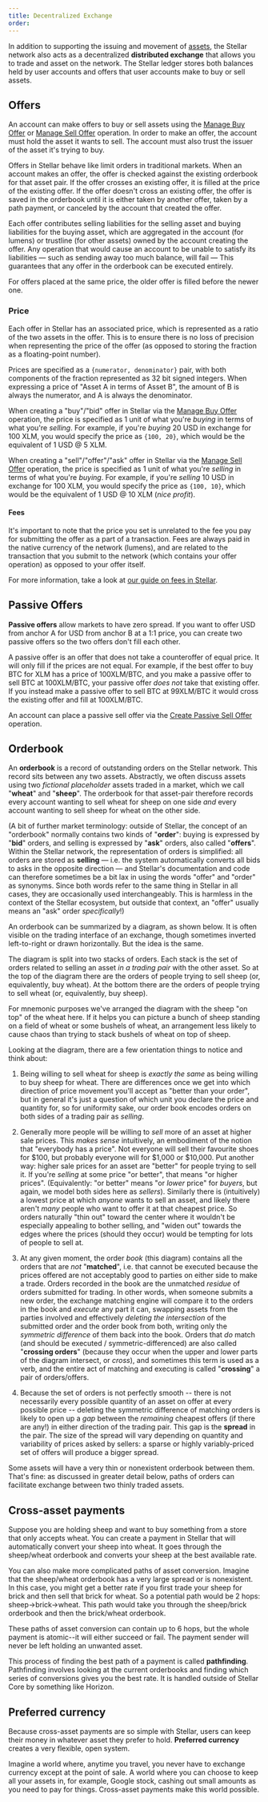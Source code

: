 ```yaml
---
title: Decentralized Exchange
order:
---
```


In addition to supporting the issuing and movement of [assets](./assets.mdx), the Stellar network also acts as a decentralized **distributed exchange** that allows you to trade and asset on the network. The Stellar ledger stores both balances held by user accounts and offers that user accounts make to buy or sell assets.

## Offers

An account can make offers to buy or sell assets using the [Manage Buy Offer](../start/list-of-operations.mdx#manage-buy-offer) or [Manage Sell Offer](../start/list-of-operations.mdx#manage-sell-offer) operation. In order to make an offer, the account must hold the asset it wants to sell. The account must also trust the issuer of the asset it's trying to buy.

Offers in Stellar behave like limit orders in traditional markets. When an account makes an offer, the offer is checked against the existing orderbook for that asset pair. If the offer crosses an existing offer, it is filled at the price of the existing offer. If the offer doesn't cross an existing offer, the offer is saved in the orderbook until it is either taken by another offer, taken by a path payment, or canceled by the account that created the offer.

Each offer contributes selling liabilities for the selling asset and buying liabilities for the buying asset, which are aggregated in the account (for lumens) or trustline (for other assets) owned by the account creating the offer. Any operation that would cause an account to be unable to satisfy its liabilities — such as sending away too much balance, will fail — This guarantees that any offer in the orderbook can be executed entirely.

For offers placed at the same price, the older offer is filled before the newer one.

### Price

Each offer in Stellar has an associated price, which is represented as a ratio of the two assets in the offer. This is to ensure there is no loss of precision when representing the price of the offer (as opposed to storing the fraction as a floating-point number).

Prices are specified as a `{numerator, denominator}` pair, with both components of the fraction represented as 32 bit signed integers. When expressing a price of "Asset A in terms of Asset B", the amount of B is always the numerator, and A is always the denominator.

When creating a "buy"/"bid" offer in Stellar via the [Manage Buy Offer](../start/list-of-operations.mdx#manage-buy-offer) operation, the price is specified as 1 unit of what you're _buying_ in terms of what you're _selling_. For example, if you're _buying_ 20 USD in exchange for 100 XLM, you would specify the price as `{100, 20}`, which would be the equivalent of 1 USD @ 5 XLM.

When creating a "sell"/"offer"/"ask" offer in Stellar via the [Manage Sell Offer](../start/list-of-operations.mdx#manage-sell-offer) operation, the price is specified as 1 unit of what you're _selling_ in terms of what you're _buying_. For example, if you're _selling_ 10 USD in exchange for 100 XLM, you would specify the price as `{100, 10}`, which would be the equivalent of 1 USD @ 10 XLM (_nice profit_).

#### Fees

It's important to note that the price you set is unrelated to the fee you pay for submitting the offer as a part of a transaction. Fees are always paid in the native currency of the network (lumens), and are related to the transaction that you submit to the network (which contains your offer operation) as opposed to your offer itself.

For more information, take a look at [our guide on fees in Stellar](./fees.mdx).

## Passive Offers

**Passive offers** allow markets to have zero spread. If you want to offer USD from anchor A for USD from anchor B at a 1:1 price, you can create two passive offers so the two offers don't fill each other.

A passive offer is an offer that does not take a counteroffer of equal price. It will only fill if the prices are not equal. For example, if the best offer to buy BTC for XLM has a price of 100XLM/BTC, and you make a passive offer to sell BTC at 100XLM/BTC, your passive offer _does not_ take that existing offer. If you instead make a passive offer to sell BTC at 99XLM/BTC it would cross the existing offer and fill at 100XLM/BTC.

An account can place a passive sell offer via the [Create Passive Sell Offer](../start/list-of-operations.mdx#create-passive-sell-offer) operation.

## Orderbook

An **orderbook** is a record of outstanding orders on the Stellar network. This record sits between any two assets. Abstractly, we often discuss assets using two _fictional placeholder_ assets traded in a market, which we call "**wheat**" and "**sheep**". The orderbook for that asset-pair therefore records every account wanting to sell wheat for sheep on one side _and_ every account wanting to sell sheep for wheat on the other side.

(A bit of further market terminology: outside of Stellar, the concept of an "orderbook" normally contains two kinds of "**order**": buying is expressed by "**bid**" orders, and selling is expressed by "**ask**" orders, also called "**offers**". Within the Stellar network, the representation of orders is simplified: all orders are stored as **selling** — i.e. the system automatically converts all bids to asks in the opposite direction — and Stellar's documentation and code can therefore sometimes be a bit lax in using the words "offer" and "order" as synonyms. Since both words refer to the same thing in Stellar in all cases, they are occasionally used interchangeably. This is harmless in the context of the Stellar ecosystem, but outside that context, an "offer" usually means an "ask" order _specifically_!)

An orderbook can be summarized by a diagram, as shown below. It is often visible on the trading interface of an exchange, though sometimes inverted left-to-right or drawn horizontally. But the idea is the same.

The diagram is split into two stacks of orders. Each stack is the set of orders related to selling an asset _in a trading pair_ with the other asset. So at the top of the diagram there are the orders of people trying to sell sheep (or, equivalently, buy wheat). At the bottom there are the orders of people trying to sell wheat (or, equivalently, buy sheep).

For mnemonic purposes we've arranged the diagram with the sheep "on top" of the wheat here. If it helps you can picture a bunch of sheep standing on a field of wheat or some bushels of wheat, an arrangement less likely to cause chaos than trying to stack bushels of wheat on top of sheep.

Looking at the diagram, there are a few orientation things to notice and think about:

1. Being willing to sell wheat for sheep is _exactly the same_ as being willing to buy sheep for wheat. There are differences once we get into which direction of price movement you'll accept as "better than your order", but in general it's just a question of which unit you declare the price and quantity for, so for uniformity sake, our order book encodes orders on both sides of a trading pair as _selling_.

2. Generally more people will be willing to _sell_ more of an asset at higher sale prices. This _makes sense_ intuitively, an embodiment of the notion that "everybody has a price". Not everyone will sell their favourite shoes for $100, but probably everyone will for $1,000 or \$10,000. Put another way: higher sale prices for an asset are "better" for people trying to sell it. If you're _selling_ at some price "or better", that means "or higher prices". (Equivalently: "or better" means "or _lower_ price" for _buyers_, but again, we model both sides here as _sellers_). Similarly there is (intuitively) a lowest price at which _anyone_ wants to sell an asset, and likely there aren't _many_ people who want to offer it at that cheapest price. So orders naturally "thin out" toward the center where it wouldn't be especially appealing to bother selling, and "widen out" towards the edges where the prices (should they occur) would be tempting for lots of people to sell at.

3. At any given moment, the order _book_ (this diagram) contains all the orders that are _not_ "**matched**", i.e. that cannot be executed because the prices offered are not acceptably good to parties on either side to make a trade. Orders recorded in the book are the unmatched _residue_ of orders submitted for trading. In other words, when someone submits a new order, the exchange matching engine will compare it to the orders in the book and _execute_ any part it can, swapping assets from the parties involved and effectively _deleting the intersection_ of the submitted order and the order book from both, writing only the _symmetric difference_ of them back into the book. Orders that _do_ match (and should be executed / symmetric-differenced) are also called "**crossing orders**" (because they occur when the upper and lower parts of the diagram intersect, or _cross_), and sometimes this term is used as a verb, and the entire act of matching and executing is called "**crossing**" a pair of orders/offers.

4. Because the set of orders is not perfectly smooth -- there is not necessarily every possible quantity of an asset on offer at every possible price -- deleting the symmetric difference of matching orders is likely to open up a _gap_ between the _remaining_ cheapest offers (if there are any!) in either direction of the trading pair. This gap is the **spread** in the pair. The size of the spread will vary depending on quantity and variability of prices asked by sellers: a sparse or highly variably-priced set of offers will produce a bigger spread.

Some assets will have a very thin or nonexistent orderbook between them. That's fine: as discussed in greater detail below, paths of orders can facilitate exchange between two thinly traded assets.

## Cross-asset payments

Suppose you are holding sheep and want to buy something from a store that only accepts wheat. You can create a payment in Stellar that will automatically convert your sheep into wheat. It goes through the sheep/wheat orderbook and converts your sheep at the best available rate.

You can also make more complicated paths of asset conversion. Imagine that the sheep/wheat orderbook has a very large spread or is nonexistent. In this case, you might get a better rate if you first trade your sheep for brick and then sell that brick for wheat. So a potential path would be 2 hops: sheep->brick->wheat. This path would take you through the sheep/brick orderbook and then the brick/wheat orderbook.

These paths of asset conversion can contain up to 6 hops, but the whole payment is atomic--it will either succeed or fail. The payment sender will never be left holding an unwanted asset.

This process of finding the best path of a payment is called **pathfinding**. Pathfinding involves looking at the current orderbooks and finding which series of conversions gives you the best rate. It is handled outside of Stellar Core by something like Horizon.

## Preferred currency

Because cross-asset payments are so simple with Stellar, users can keep their money in whatever asset they prefer to hold. **Preferred currency** creates a very flexible, open system.

Imagine a world where, anytime you travel, you never have to exchange currency except at the point of sale. A world where you can choose to keep all your assets in, for example, Google stock, cashing out small amounts as you need to pay for things. Cross-asset payments make this world possible.
